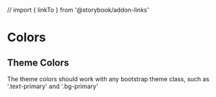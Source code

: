 // import { linkTo } from '@storybook/addon-links'


# Colors

<Meta title="Docs|Colors" />

## Theme Colors

The theme colors should work with any bootstrap theme class, such as '.text-primary' and '.bg-primary'

<ColorPalette>
  <ColorDisp title='primary' colorVars={['--primary']} />
  <ColorDisp title='secondary' colorVars={['--secondary']} />
  <ColorDisp title='success' colorVars={['--success']} />
  <ColorDisp title='info' colorVars={['--info']} />
  <ColorDisp title='warning' colorVars={['--warning']} />
  <ColorDisp title='danger' colorVars={['--danger']} />
  <ColorDisp title='light' colorVars={['--light']} />
  <ColorDisp title='dark' colorVars={['--dark']} />
</ColorPalette>
